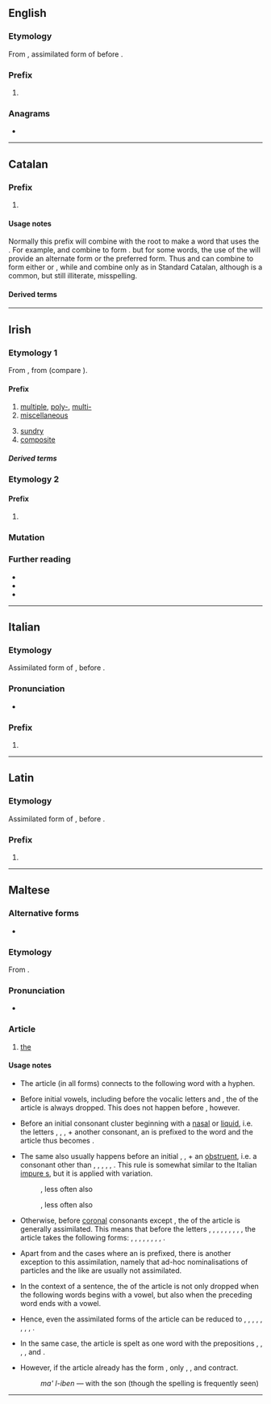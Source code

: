 {{also|Appendix:Variations of "il"}}
==English==

===Etymology===
From {{etyl|la|en}} {{m|la|il-}}, assimilated form of {{m|la|in-}} before {{m|la||l-}}.

===Prefix===
{{en-prefix}}

# {{non-gloss definition|[[not]]; a form of the prefix [[in-]], used before ''l''}}

===Anagrams===
* {{anagrams|en|a=il|-li-|Li|li}}

----

==Catalan==

===Prefix===
{{head|ca|prefix}}

# {{ca-form of|Form used before a root beginning with the letter ''l''|in-}}

====Usage notes====
Normally this prefix will combine with the root to make a word that uses the {{m|ca|ela geminada}}. For example, {{m|ca|il-}} and {{m|ca|legal}} combine to form {{m|ca|il·legal}}. but for some words, the use of the {{m|ca|ela palatal}} will provide an alternate form or the preferred form. Thus {{m|ca||il-}} and {{m|ca|legible}} can combine to form either {{m|ca|illegible}} or {{m|ca|il·legible}}, while {{m|ca||il-}} and {{m|ca|letrat||literate}} combine only as {{m|ca|illetrat||illiterate}} in Standard Catalan, although {{m|ca|il·letrat}} is a common, but still illiterate, misspelling.

====Derived terms====
{{prefixsee|ca}}

----

==Irish==

===Etymology 1===
From {{inh|ga|sga|il|t=much, many}}, from {{der|ga|ine-pro|*pelh₁-}} (compare {{cog|grc|πολύς|t=much}}).

====Prefix====
{{head|ga|prefix|Lenites except with '''d''', '''s''', '''t'''}}

# [[multiple]], [[poly-]], [[multi-]]
# [[miscellaneous]]
#: {{syn|ga|ilghnéitheach|ilchineálach|éagsúil}}
# [[sundry]]
# [[composite]]

=====Derived terms=====
{{prefixsee|ga}}
{{der3
|ga|{{l|ga|il-eitneach|t=multi-ethnic}}
|{{l|ga|il-leibhéil|t=multi-layered, multilevel}}
|{{l|ga|il-leannánachas|t=promiscuity}}
|{{l|ga|il-mhíchumas|t=multiple disability}}
|{{l|ga|il-loscadh|t=holocaust}}
|{{l|ga|il-leabhrach|t=voluminous}}
}}

===Etymology 2===

====Prefix====
{{head|ga|prefix}}

# {{alternative form of|oll-|t=great, gross|lang=ga}}

===Mutation===
{{ga-mut|msn}}

===Further reading===
* {{R:ga:Ó Dónaill}}
* {{R:ga:EID}}
* {{R:ga:NEID}}

----

==Italian==

===Etymology===
Assimilated form of {{m|it|in-}}, before {{m|it||l-}}.

===Pronunciation===
* {{IPA|lang=it|/il/|[il̺]}}

===Prefix===
{{head|it|prefix}}

# {{alternative form of|in-|lang=it}}

----

==Latin==

===Etymology===
Assimilated form of {{m|la|in-}}, before {{m|la||l-}}.

===Prefix===
{{head|la|prefix}}

# {{alternative form of|in-|lang=la}}

----

==Maltese==

===Alternative forms===
* {{alter|mt|l-|iċ-|id-|in-|ir-|is-|it-|ix-|iz-|iż-|ċ-|d-|n-|r-|s-|t-|x-|z-|ż-}} {{q|see usage notes}}

===Etymology===
From {{inh|mt|ar|اَل}}.

===Pronunciation===
* {{IPA|/ɪl/|lang=mt}}

===Article===
{{head|mt|article|g=m|g2=f}}

# [[the]]

====Usage notes====
* The article (in all forms) connects to the following word with a hyphen.
*: {{prefixusex|mt|mara||alt2=il-mara|t2=the woman}}
*: {{prefixusex|mt|futur||alt2=il-futur|t2=the future}}

* Before initial vowels, including before the vocalic letters {{m|mt|għ}} and {{m|mt|h}}, the {{m|mt|i}} of the article is always dropped. This does not happen before {{m|mt|q}} {{IPAchar|[ʔ]}}, however.
*: {{prefixusex|mt|iben||alt2=l-iben|t2=the son}}
*: {{prefixusex|mt|għasfur||alt2=l-għasfur|t2=the bird}}
*: {{prefixusex|mt|qalb||alt2=il-qalb|t2=the heart}}

* Before an initial consonant cluster beginning with a [[nasal]] or [[liquid]], i.e. the letters {{m|mt|l}}, {{m|mt|m}}, {{m|mt|n}}, {{m|mt|r}} + another consonant, an {{m|mt|i}} is prefixed to the word and the article thus becomes {{m|mt|l-}}.
*: {{prefixusex|mt|rmied||alt2=l-irmied|t2=the ashes}}
*: {{prefixusex|mt|lsien||alt2=l-ilsien|t2=the language}}
 
* The same also usually happens before an initial {{m|mt|s}}, {{m|mt|x}}, {{m|mt|ż}} + an [[obstruent]], i.e. a consonant other than {{m|mt|l}}, {{m|mt|m}}, {{m|mt|n}}, {{m|mt|r}}, {{m|mt|y}}, {{m|mt|w}}. This rule is somewhat similar to the Italian [[impure s]], but it is applied with variation.
*: {{prefixusex|mt|skola||alt2=l-iskola|t2=the school}}, less often also {{m|mt||is-skola}}
*: {{prefixusex|mt|xkupilja||alt2=l-ixkupilja|t2=the brush}}, less often also {{m|mt||ix-xkupilja}}

* Otherwise, before [[coronal]] consonants except {{m|mt|ġ}}, the {{m|mt|l}} of the article is generally assimilated. This means that before the letters {{m|mt|ċ}}, {{m|mt|d}}, {{m|mt|n}}, {{m|mt|r}}, {{m|mt|s}}, {{m|mt|t}}, {{m|mt|x}}, {{m|mt|z}}, {{m|mt|ż}}, the article takes the following forms: {{m|mt|iċ-}}, {{m|mt|id-}}, {{m|mt|in-}}, {{m|mt|ir-}}, {{m|mt|is-}}, {{m|mt|it-}}, {{m|mt|ix-}}, {{m|mt|iz-}}, {{m|mt|iż-}}.
*: {{prefixusex|mt|dawl||alt2=id-dawl|t2=the light}}
*: {{prefixusex|mt|xemx||alt2=ix-xemx|t2=the sun}}
*: {{prefixusex|mt|ġnien||alt2=il-ġnien|t2=the garden}}

* Apart from {{m|mt|ġ}} and the cases where an {{m|mt|i}} is prefixed, there is another exception to this assimilation, namely that ad-hoc nominalisations of particles and the like are usually not assimilated.
*: {{prefixusex|mt|xiex||alt2=il-xiex|t2=the what}}

* In the context of a sentence, the {{m|mt|i}} of the article is not only dropped when the following words begins with a vowel, but also when the preceding word ends with a vowel. 
*: {{ux|mt|Rajna l-mara.|inline=1|We saw the woman.}}

* Hence, even the assimilated forms of the article can be reduced to {{m|mt|ċ-}}, {{m|mt|d-}}, {{m|mt|n-}}, {{m|mt|r-}}, {{m|mt|s-}}, {{m|mt|t-}}, {{m|mt|x-}}, {{m|mt|z-}}, {{m|mt|ż-}}.
*: {{ux|mt|Rajna x-xemx.|inline=1|We saw the sun.}}

* In the same case, the article is spelt as one word with the prepositions {{m|mt|bi|t=with, by}}, {{m|mt|fi|t=in}}, {{m|mt|lil|t=for}}, {{m|mt|ma'|t=along with}}, and {{m|mt|ta'|t=of}}.
*: {{ux|mt|fil-ġnien|inline=1|in the garden}}
*: {{ux|mt|mal-mara|inline=1|with the woman}}
*: {{ux|mt|tax-xemx|inline=1|of the sun}}

* However, if the article already has the form {{m|mt|l-}}, only {{m|mt|bi}}, {{m|mt|fi}}, and {{m|mt|lil}} contract.
*: {{ux|mt|fl-iskola|inline=1|in school}}
*: ''ma' l-iben'' — with the son (though the spelling {{m|mt||mal-iben}} is frequently seen)

----